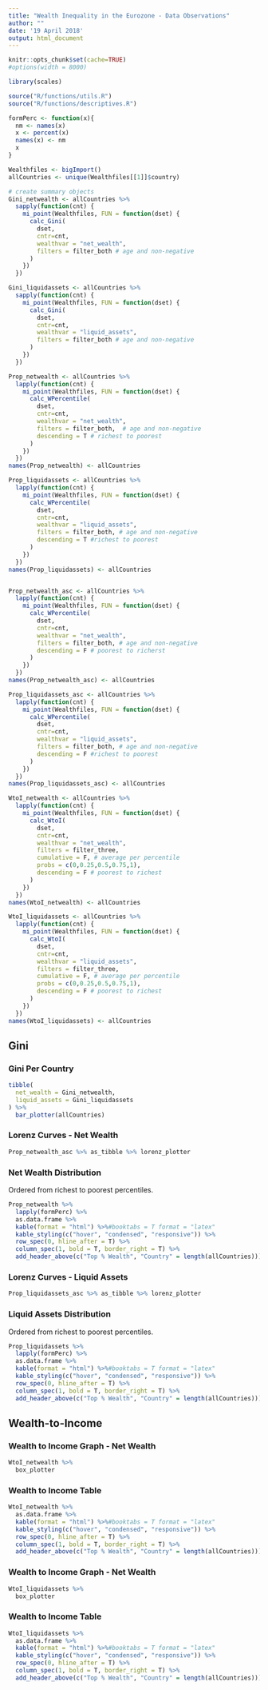```yaml
---
title: "Wealth Inequality in the Eurozone - Data Observations"
author: ""
date: '19 April 2018'
output: html_document
---
```


<style type="text/css">
.main-container {
  max-width: 1800px;
  margin-left: auto;
  margin-right: auto;
}
</style>

```r
knitr::opts_chunk$set(cache=TRUE)
#options(width = 8000)

library(scales)

source("R/functions/utils.R")
source("R/functions/descriptives.R")

formPerc <- function(x){
  nm <- names(x)
  x <- percent(x)
  names(x) <- nm
  x
}

Wealthfiles <- bigImport()
allCountries <- unique(Wealthfiles[[1]]$country)

# create summary objects
Gini_netwealth <- allCountries %>%
  sapply(function(cnt) {
    mi_point(Wealthfiles, FUN = function(dset) {
      calc_Gini(
        dset,
        cntr=cnt,
        wealthvar = "net_wealth",
        filters = filter_both # age and non-negative
      )
    })
  })

Gini_liquidassets <- allCountries %>%
  sapply(function(cnt) {
    mi_point(Wealthfiles, FUN = function(dset) {
      calc_Gini(
        dset,
        cntr=cnt,
        wealthvar = "liquid_assets",
        filters = filter_both # age and non-negative
      )
    })
  })

Prop_netwealth <- allCountries %>%
  lapply(function(cnt) {
    mi_point(Wealthfiles, FUN = function(dset) {
      calc_WPercentile(
        dset,
        cntr=cnt,
        wealthvar = "net_wealth",
        filters = filter_both,  # age and non-negative
        descending = T # richest to poorest
      )
    })
  }) 
names(Prop_netwealth) <- allCountries

Prop_liquidassets <- allCountries %>%
  lapply(function(cnt) {
    mi_point(Wealthfiles, FUN = function(dset) {
      calc_WPercentile(
        dset,
        cntr=cnt,
        wealthvar = "liquid_assets",
        filters = filter_both, # age and non-negative
        descending = T #richest to poorest
      )
    })
  })
names(Prop_liquidassets) <- allCountries


Prop_netwealth_asc <- allCountries %>%
  lapply(function(cnt) {
    mi_point(Wealthfiles, FUN = function(dset) {
      calc_WPercentile(
        dset,
        cntr=cnt,
        wealthvar = "net_wealth",
        filters = filter_both, # age and non-negative
        descending = F # poorest to richerst
      )
    })
  }) 
names(Prop_netwealth_asc) <- allCountries

Prop_liquidassets_asc <- allCountries %>%
  lapply(function(cnt) {
    mi_point(Wealthfiles, FUN = function(dset) {
      calc_WPercentile(
        dset,
        cntr=cnt,
        wealthvar = "liquid_assets",
        filters = filter_both, # age and non-negative
        descending = F #richest to poorest
      )
    })
  })
names(Prop_liquidassets_asc) <- allCountries

WtoI_netwealth <- allCountries %>%
  lapply(function(cnt) {
    mi_point(Wealthfiles, FUN = function(dset) {
      calc_WtoI(
        dset,
        cntr=cnt,
        wealthvar = "net_wealth",
        filters = filter_three,
        cumulative = F, # average per percentile
        probs = c(0,0.25,0.5,0.75,1),
        descending = F # poorest to richest
      )
    })
  })
names(WtoI_netwealth) <- allCountries

WtoI_liquidassets <- allCountries %>%
  lapply(function(cnt) {
    mi_point(Wealthfiles, FUN = function(dset) {
      calc_WtoI(
        dset,
        cntr=cnt,
        wealthvar = "liquid_assets",
        filters = filter_three,
        cumulative = F, # average per percentile
        probs = c(0,0.25,0.5,0.75,1),
        descending = F # poorest to richest
      )
    })
  })
names(WtoI_liquidassets) <- allCountries
```

## Gini

### Gini Per Country
```r
tibble(
  net_wealth = Gini_netwealth,
  liquid_assets = Gini_liquidassets
) %>%
  bar_plotter(allCountries)
```

### Lorenz Curves - Net Wealth
```r
Prop_netwealth_asc %>% as_tibble %>% lorenz_plotter
```


### Net Wealth Distribution

Ordered from richest to poorest percentiles.

```r
Prop_netwealth %>% 
  lapply(formPerc) %>%
  as.data.frame %>%
  kable(format = "html") %>%#booktabs = T format = "latex"
  kable_styling(c("hover", "condensed", "responsive")) %>%
  row_spec(0, hline_after = T) %>%
  column_spec(1, bold = T, border_right = T) %>%
  add_header_above(c("Top % Wealth", "Country" = length(allCountries)))
```

### Lorenz Curves - Liquid Assets
```r
Prop_liquidassets_asc %>% as_tibble %>% lorenz_plotter
```

### Liquid Assets Distribution

Ordered from richest to poorest percentiles.

```r
Prop_liquidassets %>% 
  lapply(formPerc) %>%
  as.data.frame %>%
  kable(format = "html") %>%#booktabs = T format = "latex"
  kable_styling(c("hover", "condensed", "responsive")) %>%
  row_spec(0, hline_after = T) %>%
  column_spec(1, bold = T, border_right = T) %>%
  add_header_above(c("Top % Wealth", "Country" = length(allCountries)))
```

## Wealth-to-Income

### Wealth to Income Graph - Net Wealth
```r
WtoI_netwealth %>% 
  box_plotter
```

### Wealth to Income Table
```r
WtoI_netwealth %>%
  as.data.frame %>%
  kable(format = "html") %>%#booktabs = T format = "latex"
  kable_styling(c("hover", "condensed", "responsive")) %>%
  row_spec(0, hline_after = T) %>%
  column_spec(1, bold = T, border_right = T) %>%
  add_header_above(c("Top % Wealth", "Country" = length(allCountries)))
```

### Wealth to Income Graph - Net Wealth
```r
WtoI_liquidassets %>% 
  box_plotter
```

### Wealth to Income Table
```r
WtoI_liquidassets %>%
  as.data.frame %>%
  kable(format = "html") %>%#booktabs = T format = "latex"
  kable_styling(c("hover", "condensed", "responsive")) %>%
  row_spec(0, hline_after = T) %>%
  column_spec(1, bold = T, border_right = T) %>%
  add_header_above(c("Top % Wealth", "Country" = length(allCountries)))
```

